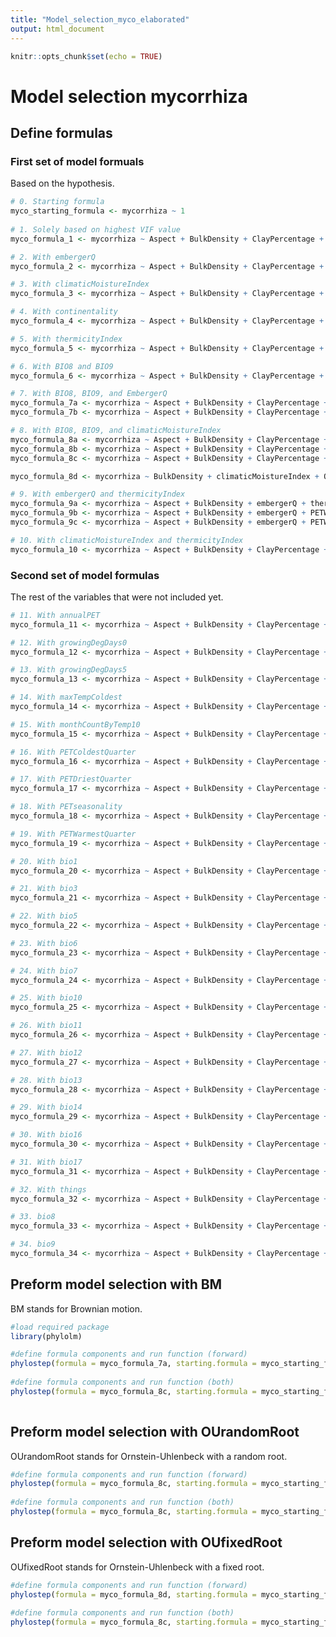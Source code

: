 ```yaml
---
title: "Model_selection_myco_elaborated"
output: html_document
---
```


```r
knitr::opts_chunk$set(echo = TRUE)
```

# Model selection mycorrhiza

## Define formulas 

### First set of model formuals
Based on the hypothesis. 

```r
# 0. Starting formula
myco_starting_formula <- mycorrhiza ~ 1
  
# 1. Solely based on highest VIF value
myco_formula_1 <- mycorrhiza ~ Aspect + BulkDensity + ClayPercentage + aridityIndexThornthwaite + minTempWarmest + PETWettestQuarter + OrganicCarbon + PhCaCL + Slope + bio2 + bio4 + bio15 + bio18 + bio19

# 2. With embergerQ
myco_formula_2 <- mycorrhiza ~ Aspect + BulkDensity + ClayPercentage + aridityIndexThornthwaite + embergerQ + minTempWarmest + PETWettestQuarter + OrganicCarbon + PhCaCL + Slope + bio2 + bio4 + bio15 + bio18 

# 3. With climaticMoistureIndex
myco_formula_3 <- mycorrhiza ~ Aspect + BulkDensity + ClayPercentage + climaticMoistureIndex + minTempWarmest + PETWettestQuarter + OrganicCarbon + PhCaCL + Slope + bio2 + bio4 + bio15 + bio19

# 4. With continentality
myco_formula_4 <- mycorrhiza ~ Aspect + BulkDensity + ClayPercentage + aridityIndexThornthwaite + continentality + minTempWarmest + PETWettestQuarter + OrganicCarbon + PhCaCL + Slope + bio2 + bio15 + bio18 + bio19

# 5. With thermicityIndex
myco_formula_5 <- mycorrhiza ~ Aspect + BulkDensity + ClayPercentage + PETWettestQuarter + thermicityIndex + OrganicCarbon + PhCaCL + Slope + bio2 + bio14 + bio15 + bio18 + bio19

# 6. With BIO8 and BIO9 
myco_formula_6 <- mycorrhiza ~ Aspect + BulkDensity + ClayPercentage + aridityIndexThornthwaite + OrganicCarbon + PhCaCL + Slope + bio2 + bio8 + bio9 + bio15 + bio18 + bio19

# 7. With BIO8, BIO9, and EmbergerQ
myco_formula_7a <- mycorrhiza ~ Aspect + BulkDensity + ClayPercentage + embergerQ + OrganicCarbon + PhCaCL + Slope + bio2 + bio8 + bio9 + bio15 + bio17 + bio18
myco_formula_7b <- mycorrhiza ~ Aspect + BulkDensity + ClayPercentage + embergerQ + OrganicCarbon + PhCaCL + Slope + bio2 + bio8 + bio9 + bio14 + bio15 + bio18

# 8. With BIO8, BIO9, and climaticMoistureIndex
myco_formula_8a <- mycorrhiza ~ Aspect + BulkDensity + ClayPercentage + climaticMoistureIndex + OrganicCarbon + PhCaCL + Slope + bio8 + bio9 + bio14 + bio15 + bio19
myco_formula_8b <- mycorrhiza ~ Aspect + BulkDensity + ClayPercentage + climaticMoistureIndex + OrganicCarbon + PhCaCL + Slope + bio3 + bio8 + bio9 + bio15 + bio17 + bio19
myco_formula_8c <- mycorrhiza ~ Aspect + BulkDensity + ClayPercentage + climaticMoistureIndex + OrganicCarbon + PhCaCL + Slope + bio3 + bio8 + bio9 + bio14 + bio15 + bio19

myco_formula_8d <- mycorrhiza ~ BulkDensity + climaticMoistureIndex + OrganicCarbon

# 9. With embergerQ and thermicityIndex
myco_formula_9a <- mycorrhiza ~ Aspect + BulkDensity + embergerQ + thermicityIndex + PhCaCL + Slope + bio2 + bio14 + bio15 + bio18
myco_formula_9b <- mycorrhiza ~ Aspect + BulkDensity + embergerQ + PETWettestQuarter + thermicityIndex + OrganicCarbon + PhCaCL + Slope + bio2 + bio15 + bio17 + bio18
myco_formula_9c <- mycorrhiza ~ Aspect + BulkDensity + embergerQ + PETWettestQuarter + thermicityIndex + OrganicCarbon + PhCaCL + Slope + bio2 + bio14 + bio15 + bio18

# 10. With climaticMoistureIndex and thermicityIndex
myco_formula_10 <- mycorrhiza ~ Aspect + BulkDensity + ClayPercentage + climaticMoistureIndex + PETWettestQuarter + thermicityIndex + OrganicCarbon + PhCaCL + Slope + bio2 + bio15 + bio19
```

### Second set of model formulas 
The rest of the variables that were not included yet. 

```r
# 11. With annualPET
myco_formula_11 <- mycorrhiza ~ Aspect + BulkDensity + ClayPercentage + annualPET + minTempWarmest + PETseasonality + OrganicCarbon + PhCaCL + Slope + bio7 + bio14 + bio15 + bio18 + bio19

# 12. With growingDegDays0
myco_formula_12 <- mycorrhiza ~ Aspect + BulkDensity + ClayPercentage + growingDegDays0 + PETWettestQuarter + OrganicCarbon + PhCaCL + Slope + bio2 + bio14 + bio15 + bio18 + bio19

# 13. With growingDegDays5
myco_formula_13 <- mycorrhiza ~ Aspect + BulkDensity + ClayPercentage + growingDegDays5 + minTempWarmest + PETWettestQuarter + OrganicCarbon + PhCaCL + Slope + bio2 + bio14 + bio15 + bio18 + bio19

# 14. With maxTempColdest
myco_formula_14 <- mycorrhiza ~ Aspect + BulkDensity + ClayPercentage + aridityIndexThornthwaite + maxTempColdest + minTempWarmest + PETWettestQuarter + OrganicCarbon + PhCaCL + Slope + bio2 + bio15 + bio18 + bio19

# 15. With monthCountByTemp10
myco_formula_15 <- mycorrhiza ~ Aspect + BulkDensity + ClayPercentage + aridityIndexThornthwaite + minTempWarmest + monthCountByTemp10 + PETWettestQuarter + OrganicCarbon + PhCaCL + Slope + bio2 + bio15 +  bio18 + bio19

# 16. With PETColdestQuarter
myco_formula_16 <- mycorrhiza ~ Aspect + BulkDensity + ClayPercentage + minTempWarmest + PETColdestQuarter + PETWettestQuarter + OrganicCarbon + PhCaCL + Slope + bio2 + bio14 + bio15 +  bio18 + bio19

# 17. With PETDriestQuarter
myco_formula_17 <- mycorrhiza ~ Aspect + BulkDensity + ClayPercentage + minTempWarmest + PETDriestQuarter + OrganicCarbon + PhCaCL + Slope + bio2 + bio4 + bio14 + bio15 +  bio18 + bio19

# 18. With PETseasonality
myco_formula_18 <- mycorrhiza ~ Aspect + BulkDensity + ClayPercentage + aridityIndexThornthwaite + minTempWarmest + PETseasonality + OrganicCarbon + PhCaCL + Slope + bio2 + bio4 + bio15 +  bio18 + bio19

# 19. With PETWarmestQuarter
myco_formula_19 <- mycorrhiza ~ Aspect + BulkDensity + ClayPercentage + aridityIndexThornthwaite + minTempWarmest + PETWarmestQuarter + PETWettestQuarter + OrganicCarbon + PhCaCL + Slope + bio4 + bio15 + bio18 + bio19

# 20. With bio1
myco_formula_20 <- mycorrhiza ~ Aspect + BulkDensity + ClayPercentage + aridityIndexThornthwaite + PETseasonality + PETWettestQuarter + OrganicCarbon + PhCaCL + Slope + bio1 + bio2 + bio15 + bio18 + bio19

# 21. With bio3
myco_formula_21 <- mycorrhiza ~ Aspect + BulkDensity + ClayPercentage + aridityIndexThornthwaite + minTempWarmest + PETWettestQuarter + OrganicCarbon + PhCaCL + Slope + bio2 + bio3 + bio15 + bio18 + bio19

# 22. With bio5 
myco_formula_22 <- mycorrhiza ~ Aspect + BulkDensity + ClayPercentage + aridityIndexThornthwaite + PETWettestQuarter + OrganicCarbon + PhCaCL + Slope + bio2 + bio4 + bio15 + bio18 + bio19

# 23. With bio6
myco_formula_23 <- mycorrhiza ~ Aspect + BulkDensity + ClayPercentage + aridityIndexThornthwaite + minTempWarmest + PETWettestQuarter + OrganicCarbon + PhCaCL + Slope + bio2 + bio6 + bio15 + bio18 + bio19

# 24. With bio7
myco_formula_24 <- mycorrhiza ~ Aspect + BulkDensity + ClayPercentage + aridityIndexThornthwaite + minTempWarmest + PETWettestQuarter + OrganicCarbon + PhCaCL + Slope + bio2 + bio7 + bio15 + bio18 + bio19

# 25. With bio10
myco_formula_25 <- mycorrhiza ~ Aspect + BulkDensity + ClayPercentage + aridityIndexThornthwaite + PETWettestQuarter + OrganicCarbon + PhCaCL + Slope + bio2 + bio4 + bio10 + bio15 + bio18 + bio19

# 26. With bio11
myco_formula_26 <- mycorrhiza ~ Aspect + BulkDensity + ClayPercentage + aridityIndexThornthwaite + minTempWarmest + PETWettestQuarter + OrganicCarbon + PhCaCL + Slope + bio2 + bio11 + bio15 + bio18 + bio19

# 27. With bio12 
myco_formula_27 <- mycorrhiza ~ Aspect + BulkDensity + ClayPercentage + PETseasonality + PETWettestQuarter + OrganicCarbon + PhCaCL + Slope + bio2 + bio4 + bio12 + bio15 + bio19

# 28. With bio13
myco_formula_28 <- mycorrhiza ~ Aspect + BulkDensity + ClayPercentage + aridityIndexThornthwaite + minTempWarmest + PETWettestQuarter + OrganicCarbon + PhCaCL + Slope + bio2 + bio4 + bio13 + bio15 + bio19

# 29. With bio14 
myco_formula_29 <- mycorrhiza ~ Aspect + BulkDensity + ClayPercentage + minTempWarmest + PETWettestQuarter + OrganicCarbon + PhCaCL + Slope + bio2 + bio4 + bio14 + bio15 +  bio18 + bio19

# 30. With bio16
myco_formula_30 <- mycorrhiza ~ Aspect + BulkDensity + ClayPercentage + aridityIndexThornthwaite + minTempWarmest + PETWettestQuarter + OrganicCarbon + PhCaCL + Slope + bio2 + bio4 + bio15 + bio16 + bio19

# 31. With bio17
myco_formula_31 <- mycorrhiza ~ Aspect + BulkDensity + ClayPercentage + minTempWarmest + PETWettestQuarter + OrganicCarbon + PhCaCL + Slope + bio2 + bio4 + bio13 + bio15 + bio17 + bio19

# 32. With things
myco_formula_32 <- mycorrhiza ~ Aspect + BulkDensity + ClayPercentage + embergerQ + OrganicCarbon + PhCaCL + Slope + bio2 + bio6 + bio8 + bio15 + bio19

# 33. bio8
myco_formula_33 <- mycorrhiza ~ Aspect + BulkDensity + ClayPercentage + aridityIndexThornthwaite + OrganicCarbon + PhCaCL + Slope + bio2 + bio4 + bio8 + bio18 + bio19

# 34. bio9
myco_formula_34 <- mycorrhiza ~ Aspect + BulkDensity + ClayPercentage + aridityIndexThornthwaite + minTempWarmest + PETWettestQuarter + OrganicCarbon + PhCaCL + Slope + bio2 + bio9 + bio18 + bio19

```

## Preform model selection with BM
BM stands for Brownian motion. 

```r
#load required package
library(phylolm)

#define formula components and run function (forward)
phylostep(formula = myco_formula_7a, starting.formula = myco_starting_formula, data = GIS_myco, phy = tree_myco, model = "BM", direction = "forward", trace = 2)
 
#define formula components and run function (both)
phylostep(formula = myco_formula_8c, starting.formula = myco_starting_formula, data = GIS_myco, phy = tree_myco, model = "BM", direction = "both", trace = 2)
  
```

## Preform model selection with OUrandomRoot
OUrandomRoot stands for Ornstein-Uhlenbeck with a random root. 

```r
#define formula components and run function (forward)
phylostep(formula = myco_formula_8c, starting.formula = myco_starting_formula, data = GIS_myco, phy = tree_myco, model = "OUrandomRoot", direction = "forward", trace = 2, lower.bound = 0.00000000001, upper.bound = Inf)
 
#define formula components and run function (both)
phylostep(formula = myco_formula_8c, starting.formula = myco_starting_formula, data = GIS_myco, phy = tree_myco, model = "OUrandomRoot", direction = "both", trace = 2, lower.bound = 0, upper.bound = 90000)

```

## Preform model selection with OUfixedRoot
OUfixedRoot stands for Ornstein-Uhlenbeck with a fixed root. 

```r
#define formula components and run function (forward)
phylostep(formula = myco_formula_8d, starting.formula = myco_starting_formula, data = GIS_myco, phy = tree_myco, model = "OUfixedRoot", direction = "forward", trace = 2, lower.bound = 0.000001, upper.bound = 1000)
 
#define formula components and run function (both)
phylostep(formula = myco_formula_8c, starting.formula = myco_starting_formula, data = GIS_myco, phy = tree_myco, model = "OUfixedRoot", direction = "both", trace = 2, starting.value = "ten")

```
